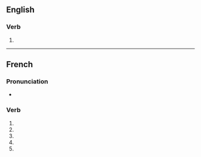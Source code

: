 {{also|anodisé}}

==English==

===Verb===
{{en-verb|anodis}}

# {{standard spelling of|from=Non-Oxford British spelling|lang=en|anodize}}

----

==French==

===Pronunciation===
* {{homophones|anodisent|anodises|lang=fr}}

===Verb===
{{fr-verb-form}}

# {{inflection of|anodiser||1|s|pres|indc|lang=fr}}
# {{inflection of|anodiser||3|s|pres|indc|lang=fr}}
# {{inflection of|anodiser||1|s|pres|subj|lang=fr}}
# {{inflection of|anodiser||3|s|pres|subj|lang=fr}}
# {{inflection of|anodiser||2|s|impr|lang=fr}}